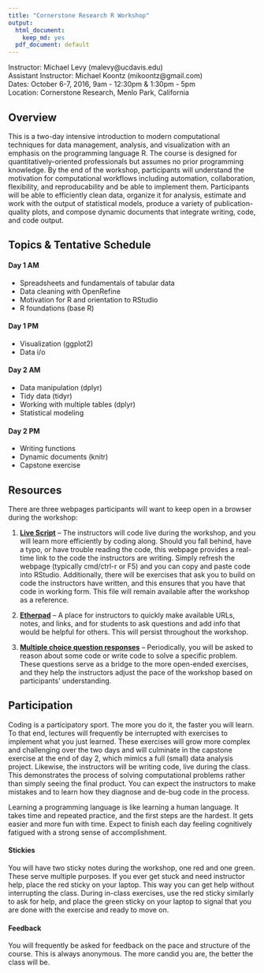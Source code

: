 ```yaml
---
title: "Cornerstone Research R Workshop"
output:
  html_document:
    keep_md: yes
  pdf_document: default
---
```


Instructor: Michael Levy (malevy@ucdavis.edu)  
Assistant Instructor: Michael Koontz (mikoontz@gmail.com)  
Dates: October 6-7, 2016, 9am - 12:30pm & 1:30pm - 5pm  
Location: Cornerstone Research, Menlo Park, California

## Overview

This is a two-day intensive introduction to modern computational techniques for data management, analysis, and visualization with an emphasis on the programming language R. The course is designed for quantitatively-oriented professionals but assumes no prior programming knowledge. By the end of the workshop, participants will understand the motivation for computational workflows including automation, collaboration, flexibility, and reproducability and be able to implement them. Participants will be able to efficiently clean data, organize it for analysis, estimate and work with the output of statistical models, produce a variety of publication-quality plots, and compose dynamic documents that integrate writing, code, and code output. 

## Topics & Tentative Schedule

#### Day 1 AM

- Spreadsheets and fundamentals of tabular data
- Data cleaning with OpenRefine
- Motivation for R and orientation to RStudio
- R foundations (base R)

#### Day 1 PM

- Visualization (ggplot2)
- Data i/o

#### Day 2 AM

- Data manipulation (dplyr)
- Tidy data (tidyr)
- Working with multiple tables (dplyr)
- Statistical modeling

#### Day 2 PM 

- Writing functions
- Dynamic documents (knitr)
- Capstone exercise


## Resources

There are three webpages participants will want to keep open in a browser during the workshop:

1. [**Live Script**](https://dl.dropboxusercontent.com/s/984522cetf3ejyb/LiveScript.R) -- The instructors will code live during the workshop, and you will learn more efficiently by coding along. Should you fall behind, have a typo, or have trouble reading the code, this webpage provides a real-time link to the code the instructors are writing. Simply refresh the webpage (typically cmd/ctrl-r or F5) and you can copy and paste code into RStudio. Additionally, there will be exercises that ask you to build on code the instructors have written, and this ensures that you have that code in working form. This file will remain available after the workshop as a reference.

1. [**Etherpad**](https://etherpad.wikimedia.org/p/CSR_R_Workshop) -- A place for instructors to quickly make available URLs, notes, and links, and for students to ask questions and add info that would be helpful for others. This will persist throughout the workshop.

1. [**Multiple choice question responses**](https://goo.gl/forms/9oxNlcxHRKg6GkNG3) -- Periodically, you will be asked to reason about some code or write code to solve a specific problem. These questions serve as a bridge to the more open-ended exercises, and they help the instructors adjust the pace of the workshop based on participants' understanding.

## Participation

Coding is a participatory sport. The more you do it, the faster you will learn. To that end, lectures will frequently be interrupted with exercises to implement what you just learned. These exercises will grow more complex and challenging over the two days and will culminate in the capstone exercise at the end of day 2, which mimics a full (small) data analysis project. Likewise, the instructors will be writing code, live during the class. This demonstrates the process of solving computational problems rather than simply seeing the final product. You can expect the instructors to make mistakes and to learn how they diagnose and de-bug code in the process. 

Learning a programming language is like learning a human language. It takes time and repeated practice, and the first steps are the hardest. It gets easier and more fun with time. Expect to finish each day feeling cognitively fatigued with a strong sense of accomplishment. 

#### Stickies

You will have two sticky notes during the workshop, one red and one green. These serve multiple purposes. If you ever get stuck and need instructor help, place the red sticky on your laptop. This way you can get help without interrupting the class. During in-class exercises, use the red sticky similarly to ask for help, and place the green sticky on your laptop to signal that you are done with the exercise and ready to move on.

#### Feedback

You will frequently be asked for feedback on the pace and structure of the course. This is always anonymous. The more candid you are, the better the class will be.